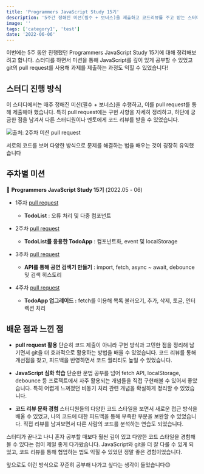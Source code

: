 ```yaml
---
title: 'Programmers JavaScript Study 15기'
description: '5주간 정해진 미션(필수 + 보너스)을 제출하고 코드리뷰를 주고 받는 스터디'
image: ''
tags: ['category1', 'test']
date: '2022-06-06'
---
```


이번에는 5주 동안 진행했던 Programmers JavaScript Study 15기에 대해 정리해보려고 합니다. 
스터디를 하면서 미션을 통해 JavaScript를 깊이 있게 공부할 수 있었고 git의 pull request를 사용해 과제를 제출하는 과정도 익힐 수 있었습니다!

## 스터디 진행 방식

이 스터디에서는 매주 정해진 미션(필수 + 보너스)을 수행하고, 이를 pull request를 통해 제출해야 했습니다.
특히 pull request에는 구현 사항을 자세히 정리하고, 하단에 궁금한 점을 남겨서 다른 스터디원이나 멘토에게 코드 리뷰를 받을 수 있었습니다.

![출처: 2주차 미션 pull request ](/posts/Retrospect/Programmers_JavaScript/1.png)

서로의 코드를 보며 다양한 방식으로 문제를 해결하는 법을 배우는 것이 굉장히 유익했습니다

## 주차별 미션
📃 **Programmers JavaScript Study 15기** (2022.05 - 06)

- 1주차 [pull request](https://github.com/learn-programmers/prgrms-fejs/pull/833)
  - **TodoList** : 오류 처리 및 다중 컴포넌트

- 2주차 [pull request](https://github.com/learn-programmers/prgrms-fejs/pull/852)
  - **TodoList를 응용한 TodoApp** : 컴포넌트화, event 및 localStorage

- 3주차 [pull request](https://github.com/learn-programmers/prgrms-fejs/pull/879)
  - **API를 통해 공연 검색기 만들기** : import, fetch, async ~ await, debounce 및 검색 히스토리

- 4주차 [pull request](https://github.com/learn-programmers/prgrms-fejs/pull/893)
  - **TodoApp 업그레이드 :** fetch를 이용해 목록 불러오기, 추가, 삭제, 토글, 인터렉션 처리

## 배운 점과 느낀 점

- **pull request 활용**
단순히 코드 제출이 아니라 구현 방식과 고민한 점을 정리해 남기면서 git을 더 효과적으로 활용하는 방법을 배울 수 있었습니다. 코드 리뷰를 통해 개선점을 찾고, 피드백을 반영하면서 코드 퀄리티도 높일 수 있었습니다.
-  **JavaScript 심화 학습**
단순한 문법 공부를 넘어 fetch API, localStorage, debounce 등 프로젝트에서 자주 활용되는 개념들을 직접 구현해볼 수 있어서 좋았습니다. 특히 어렵게 느껴졌던 비동기 처리 관련 개념을 확실하게 정리할 수 있었습니다.

- **코드 리뷰 문화 경험**
스터디원들의 다양한 코드 스타일을 보면서 새로운 접근 방식을 배울 수 있었고, 나의 코드에 대한 피드백을 통해 부족한 부분을 보완할 수 있었습니다. 직접 리뷰를 남겨보면서 다른 사람의 코드를 분석하는 연습도 되었습니다.





스터디가 끝나고 나니 혼자 공부할 때보다 훨씬 깊이 있고 다양한 코드 스타일을 경험해볼 수 있다는 점이 제일 좋게 다가왔습니다. JavaScript와 git을 더 잘 다룰 수 있게 되었고, 코드 리뷰를 통해 협업하는 법도 익힐 수 있었던 정말 좋은 경험이었습니다.

앞으로도 이런 방식으로 꾸준히 공부해 나가고 싶다는 생각이 들었습니다😊